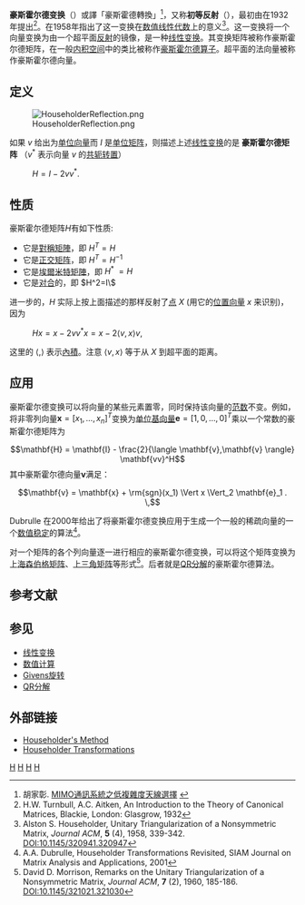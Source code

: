 '''豪斯霍尔德变换'''（{{lang|en|Householder transformation}}）或譯「豪斯霍德轉換」<ref>胡家彰. [http://ndltd.ncl.edu.tw/cgi-bin/gs32/gsweb.cgi?o=dnclcdr&s=id=%22095CCU05650026%22.&searchmode=basic MIMO通訊系統之低複雜度天線選擇] {{Wayback|url=http://ndltd.ncl.edu.tw/cgi-bin/gs32/gsweb.cgi?o=dnclcdr&s=id=%22095CCU05650026%22.&searchmode=basic |date=20140307112133 }}</ref>，又称'''初等反射'''（{{lang|en|Elementary reflection}}），最初由{{lang|en|A.C Aitken}}在1932年提出<ref>H.W. Turnbull, A.C. Aitken, An Introduction to the Theory of Canonical Matrices, Blackie, London: Glasgrow, 1932</ref>。{{Tsl|en|Alston Scott Householder|阿尔斯通·斯科特·豪斯霍尔德}}在1958年指出了这一变换在[[数值线性代数|数值线性代数]]上的意义<ref>Alston S. Householder, Unitary Triangularization of a Nonsymmetric Matrix, ''Journal ACM'', '''5''' (4), 1958, 339-342. [http://dx.doi.org/10.1145/320941.320947 DOI:10.1145/320941.320947]</ref>。这一变换将一个向量变换为由一个超平面[[反射_(数学)|反射]]的镜像，是一种[[线性变换|线性变换]]。其变换矩阵被称作豪斯霍尔德矩阵，在一般[[内积空间|内积空间]]中的类比被称作[[豪斯霍尔德算子|豪斯霍尔德算子]]。超平面的法向量被称作豪斯霍尔德向量。

==定义==

[[File:HouseholderReflection.png|thumb]]

如果 <math>v</math> 给出为[[单位向量|单位向量]]而 <math>I</math> 是[[单位矩阵|单位矩阵]]，则描述上述[[线性变换|线性变换]]的是 '''豪斯霍尔德矩阵''' （<math>v^*</math> 表示向量 <math>v</math> 的[[共轭转置|共轭转置]]）
: <math>H = I - 2 vv^*.\,</math>

==性质==
豪斯霍尔德矩阵<math>H</math>有如下性质:
* 它是[[對稱矩陣|對稱矩陣]]，即 <math>H^T=H </math>
* 它是[[正交矩阵|正交矩阵]]，即 <math>H^T=H^{-1} </math>
* 它是[[埃爾米特矩陣|埃爾米特矩陣]]，即 <math>H^*\ = H </math>
* 它是[[对合|对合]]的，即 <math>H^2=I\ </math>

进一步的，<math>H</math> 实际上按上面描述的那样反射了[[点|点]] <math>X</math> (用它的[[位置向量|位置向量]] <math>x</math> 来识别)，因为

: <math>Hx = x-2vv^*x = x - 2\langle v,x\rangle v,</math>

这里的 <math>\langle, \rangle</math> 表示[[內積|內積]]。注意 <math>\langle v, x\rangle</math> 等于从 ''X'' 到超平面的距离。

==应用==

豪斯霍尔德变换可以将向量的某些元素置零，同时保持该向量的[[范数|范数]]不变。例如，将非零列向量<math>\mathbf{x}=[x_1,\ldots,x_n ]^T</math>变换为[[基向量|单位基向量]]<math>\mathbf{e}=[1,0,\ldots,0]^T</math>乘以一个常数的豪斯霍尔德矩阵为

:<math>\mathbf{H} = \mathbf{I} - \frac{2}{\langle \mathbf{v},\mathbf{v} \rangle}
\mathbf{vv}^H</math>
其中豪斯霍尔德向量<math>\mathbf{v}</math>满足：
:<math>\mathbf{v} = \mathbf{x} + \rm{sgn}(x_1) \Vert x \Vert_2 \mathbf{e}_1 . \,</math>

Dubrulle 在2000年给出了将豪斯霍尔德变换应用于生成一个一般的稀疏向量的一个[[数值稳定|数值稳定]]的算法<ref>
A.A. Dubrulle, Householder Transformations Revisited, SIAM Journal on Matrix Analysis and
Applications, 2001</ref>。

对一个矩阵的各个列向量逐一进行相应的豪斯霍尔德变换，可以将这个矩阵变换为上[[海森伯格矩阵|海森伯格矩阵]]、[[上三角矩阵|上三角矩阵]]等形式<ref>David D. Morrison, Remarks on the Unitary Triangularization of a Nonsymmetric Matrix, ''Journal ACM'', '''7''' (2), 1960, 185-186. [http://dx.doi.org/10.1145/321021.321030 DOI:10.1145/321021.321030]</ref>。后者就是[[QR分解|QR分解]]的豪斯霍尔德算法。

==参考文献==
<references/>

==参见==
* [[线性变换|线性变换]]
* [[数值计算|数值计算]]
* [[Givens旋转|Givens旋转]]
* [[QR分解|QR分解]]

== 外部链接 ==
*[https://web.archive.org/web/20070702064041/http://www.maths.lancs.ac.uk/~gilbert/m306c/node21.html Householder's Method]
*[https://web.archive.org/web/20070609042513/http://math.fullerton.edu/mathews/n2003/HouseholderMod.html Householder Transformations]

[[Category:数值线性代数|H]]
[[Category:矩阵|H]]
[[Category:线性代数|H]]
[[Category:幾何|H]]